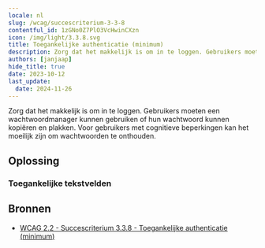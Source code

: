 ```yaml
---
locale: nl
slug: /wcag/succescriterium-3-3-8
contentful_id: 1zGNo0Z7PlO3VcHwinCXzn
icon: /img/light/3.3.8.svg
title: Toegankelijke authenticatie (minimum)
description: Zorg dat het makkelijk is om in te loggen. Gebruikers moeten een wachtwoordmanager kunnen gebruiken of hun wachtwoord kunnen kopiëren en plakken. Voor gebruikers met  cognitieve beperkingen kan het moeilijk zijn om wachtwoorden te onthouden.
authors: [janjaap]
hide_title: true
date: 2023-10-12
last_update:
  date: 2024-11-26
---
```


<Hero
  title="Toegankelijke authenticatie (minimum)"
  image="/img/light/3.3.8.svg"
  alt="WCAG 3.3.8 - Logo"
  prefix="Succescriterium 3.3.8"
  suffix="Niveau AA"
/>

Zorg dat het makkelijk is om in te loggen. Gebruikers moeten een wachtwoordmanager kunnen gebruiken of hun wachtwoord kunnen kopiëren en plakken. Voor gebruikers met  cognitieve beperkingen kan het moeilijk zijn om wachtwoorden te onthouden.

## Oplossing

### Toegankelijke tekstvelden

<CodeSample id="input-authentication" locale="nl"/>

## Bronnen

- [WCAG 2.2 - Succescriterium 3.3.8 - Toegankelijke authenticatie (minimum)](https://www.w3.org/Translations/WCAG22-nl/#accessible-authentication-minimum)
